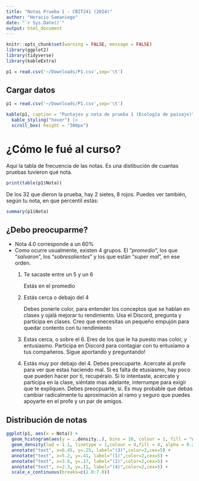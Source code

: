 ```yaml
---
title: "Notas Prueba 1 - CBIT241 (2024)"
author: "Horacio Samaniego"
date: "`r Sys.Date()`"
output: html_document
---
```


```r
knitr::opts_chunk$set(warning = FALSE, message = FALSE)
library(ggplot2)
library(tidyverse)
library(kableExtra)

p1 = read.csv('~/Downloads/P1.csv',sep='\t')
```

## Cargar datos

```r
p1 = read.csv('~/Downloads/P1.csv',sep='\t')

kable(p1, caption = "Puntajes y nota de prueba 1 (Ecología de paisaje)",booktabs = TRUE) |>
  kable_styling("hover") |>
  scroll_box( height = "300px")

```

# ¿Cómo le fué al curso?

Aqui la tabla de frecuencia de las notas. Es una distibución de cuantas pruebas tuvieron qué nota.
```r
print(table(p1$Nota))

```
De los 32 que dieron la prueba, hay 2 sietes, 8 rojos. Puedes ver también, según tu nota, en que percentil estás:

```r
summary(p1$Nota)

```


## ¿Debo preocuparme?
-   Nota 4.0 corresponde a un 60%
-   Como ocurre usualmente, existen 4 grupos. El "_promedio_", los que "_salvaron_", los "_sobresalientes_" y los que están "_super mal_", en ese orden.
    1.  Te sacaste entre un 5 y un 6

        Estás en el promedio

    2.  Estás cerca o debajo del 4

        Debes ponerle color, para entender los conceptos que se hablan en clases y ojalá mejorar tu rendimiento. Usa el Discord, pregunta y participa en clases. Creo que enecesitas un pequeño empujón para quedar contento con tu rendimiento

    3.  Estas cerca, o sobre el 6. Eres de los que le ha puesto mas color, y entusiasmo. Participa en Discord para contagiar con tu entusiamo a tus compañeros. Sigue aportando y preguntando!

    4.  Estás muy por debajo del 4. Debes preocuparte. Acercate al profe para ver que estas haciendo mal. Si es falta de etusiasmo, hay poco que pueden hacer por ti, recupéralo. Si lo intentaste, acercate y participa en la clase, siéntate mas adelante, interrumpe para exigir que te expliquen. Debes preocpuarte, si. Es muy probable que debas cambiar radicalmente tu aproximación al ramo y seguro que puedes apoyarte en el profe y un par de amigos.

## Distribución de notas

```r
ggplot(p1, aes(x = Nota)) + 
  geom_histogram(aes(y = ..density..), bins = 10, colour = 1, fill = "white") + 
  geom_density(lwd = 1.1, linetype = 1,colour = 4,fill = 4, alpha = 0.25,bw=0.35) +
  annotate("text", x=6.45, y=.25, label="(3)",color=2,cex=5) +
  annotate("text", x=5.2, y=.41, label="(1)",color=2,cex=5) +
  annotate("text", x=3.6, y=.17, label="(2)",color=2,cex=5) +
  annotate("text", x=2.3, y=.11, label="(4)",color=2,cex=5) +
  scale_x_continuous(breaks=c(1.0:7.0))

```

